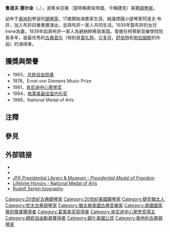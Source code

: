 {{Multiple issues|
{{Expand language|en|time=2021-11-23}}
{{Unreferenced|time=2021-11-23T06:39:12+00:00}}
}}
{{NoteTA
|G1=Music
}}
{{Infobox musical artist
| name            = 鲁道夫·塞尔金<br>Rudolf Serkin
| real_name       = 
| native_name     =
| native_name_lang=
| Background      = non_vocal_instrumentalist
| image           = Rudolf Serkin 1962c.jpg
| image_size      =
| caption         = 1962年的鲁道夫·塞尔金
| nationality     = 
| birth_date      = {{birth date|1903|3|28}}
| birth_place     = {{flag|奥匈帝国}}[[波希米亚王国|波希米亚王国]][[海布|海布]]
| death_date      = {{death date and age|1991|5|8|1903|3|28}}
| death_place     = {{USA}}[[佛蒙特州|佛蒙特州]]{{link-en|吉尔福德|Guilford, Vermont}}
| death_cause     = 
| resting_place   = 
| alma_mater      = 
| Instrument      = [[钢琴|钢琴]]
| Genre           = [[古典音乐|古典音乐]]
| Occupation      = [[钢琴家|钢琴家]]
| Years_active    = 
| Label           = 
| related_group   = 
| spouse          = 
| children        = 
| signature       = 
| URL             = 
}}
'''鲁道夫·塞尔金'''（{{lang-de|'''Rudolf Serkin'''}}，{{bd|1903年|3月28日|1991年|5月8日|Serkin}}），波希米亞裔（當時稱奧匈帝國，今稱捷克）美籍[[钢琴家|钢琴家]]。

幼年于[[奥地利|奥地利]]學習的[[钢琴家|钢琴家]]，17歲開始演奏家生涯，結識德國小提琴家阿道夫‧布許，加入布許四重奏團演出，並與布許一家人共同生活。1935年娶布許的女兒Irene為妻。1939年起與布許一家人為避納粹移居美国。曾擔任柯蒂斯音樂學院院長多年{{FACT}}，是最优秀的[[古典音乐|古典音乐]]（特别是[[莫扎特|莫扎特]]，[[贝多芬|贝多芬]]，[[舒伯特|舒伯特]]和[[勃拉姆斯|勃拉姆斯]]的作品）的演绎者。

== 獲獎與榮譽 ==
*1963，[[总统自由勋章|总统自由勋章]]
*1978，Ernst von Siemens Music Prize
*1981，[[肯尼迪中心荣誉奖|肯尼迪中心荣誉奖]]
*1984，[[格莱美最佳室内乐奖|格莱美最佳室内乐奖]]{{efn|Mstislav Rostropovich & Rudolf Serkin. Johannes Brahms: Sonata for Cello and Piano in E Minor, Op. 38 and Sonata in F, Op. 99.}}
*1988，National Medal of Arts

== 注釋 ==
{{notelist}}

== 參見 ==
{{portal|古典音樂}}

== 外部链接 ==
* {{Allmusic|class=artist|id=q52430}}
* {{Discogs artist|834223}}
* [https://web.archive.org/web/20090816212455/http://www.jfklibrary.org/Historical%20Resources/Archives/Reference%20Desk/Presidential%20Medal%20of%20Freedom.htm JFK Presidential Library & Museum - ''Presidential Medal of Freedom'']
* [https://web.archive.org/web/20130826194408/http://www.nea.gov/honors/medals/medalists_year.html#88 Lifetime Honors - National Medal of Arts]
* [https://web.archive.org/web/20060813104648/http://my.dreamwiz.com/fischer/Serkin/serkin-e.htm Rudolf Serkin biography]


{{20世纪80年代肯尼迪中心荣誉奖}}
{{Authority control}}
{{DEFAULTSORT:Serkin, Rudolf}}
[[Category:20世紀古典鋼琴家|Category:20世紀古典鋼琴家]]
[[Category:20世紀美國鋼琴家|Category:20世紀美國鋼琴家]]
[[Category:捷克猶太人|Category:捷克猶太人]]
[[Category:犹太古典钢琴家|Category:犹太古典钢琴家]]
[[Category:猶太裔美國古典音樂家|Category:猶太裔美國古典音樂家]]
[[Category:美國國家藝術獎章獲得者|Category:美國國家藝術獎章獲得者]]
[[Category:葛莱美奖获得者|Category:葛莱美奖获得者]]
[[Category:肯尼迪中心荣誉奖得主|Category:肯尼迪中心荣誉奖得主]]
[[Category:總統自由勳章獲得者|Category:總統自由勳章獲得者]]
[[Category:歸化美國公民|Category:歸化美國公民]]
[[Category:奥地利古典钢琴家|Category:奥地利古典钢琴家]]